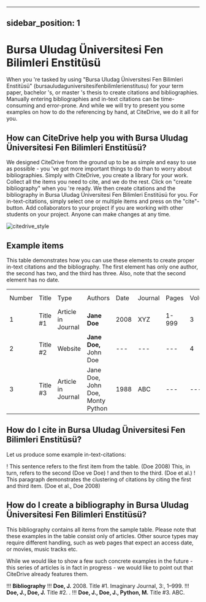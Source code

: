 
---
sidebar_position: 1
---

# Bursa Uludag Üniversitesi Fen Bilimleri Enstitüsü

When you 're tasked by using "Bursa Uludag Üniversitesi Fen Bilimleri Enstitüsü" (bursauludaguniversitesifenbilimlerienstitusu) for your term paper, bachelor 's, or master 's thesis to create citations and bibliographies.
Manually entering bibliographies and in-text citations can be time-consuming and error-prone. And while we will try to present you some examples on how to do the referencing by hand, at CiteDrive, we do it all for you.

<!---
## About  Bursa Uludag Üniversitesi Fen Bilimleri Enstitüsü

* Title: Bursa Uludag Üniversitesi Fen Bilimleri Enstitüsü
* Short Title (Id): bursauludaguniversitesifenbilimlerienstitusu)
* Authors: Bursa Uludag Üniversitesi Fen Bilimleri Enstitüsü
* Download: Bursa Uludag Üniversitesi Fen Bilimleri Enstitüsü
 --->

## How can CiteDrive help you with Bursa Uludag Üniversitesi Fen Bilimleri Enstitüsü?

We designed CiteDrive from the ground up to be as simple and easy to use as possible - you 've got more important things to do than to worry about bibliographies. Simply with CiteDrive, you create a library for your work. Collect all the items you need to cite, and we do the rest. Click on "create bibliography" when you 're ready. We then create citations and the bibliography in Bursa Uludag Üniversitesi Fen Bilimleri Enstitüsü for you. For in-text-citations, simply select one or multiple items and press on the "cite"-button. Add collaborators to your project if you are working with other students on your project. Anyone can make changes at any time.


![citedrive_style](images/bursa-uludag-universitesi-fen-bilimleri-enstitusu.svg "Choose Bursa Uludag Üniversitesi Fen Bilimleri Enstitüsü in the CiteDrive App")


## Example items

This table demonstrates how you can use these elements to create proper in-text citations and the bibliography. The first element has only one author, the second has two, and the third has three. Also, note that the second element has no date.


<table>
  <tr>
   <td>Number
   </td>
   <td>Title
   </td>
   <td>Type
   </td>
   <td>Authors
   </td>
   <td>Date
   </td>
   <td>Journal
   </td>
   <td>Pages
   </td>
   <td>Volume
   </td>
   <td>Issue
   </td>
   <td>Access Date
   </td>
  </tr>
  <tr>
   <td>1
   </td>
   <td>Title #1
   </td>
   <td>Article in Journal
   </td>
   <td><strong>Jane Doe</strong>
   </td>
   <td>2008
   </td>
   <td>XYZ
   </td>
   <td>1-999
   </td>
   <td>3
   </td>
   <td>2
   </td>
   <td>--
   </td>
  </tr>
  <tr>
   <td>
2
   </td>
   <td>Title #2
   </td>
   <td>Website
   </td>
   <td><strong>Jane Doe, </strong>John Doe
   </td>
   <td>---
   </td>
   <td>---
   </td>
   <td>---
   </td>
   <td>4
   </td>
   <td>---
   </td>
   <td>2020-05-01
   </td>
  </tr>
  <tr>
   <td>3
   </td>
   <td>Title #3
   </td>
   <td>Article in Journal
   </td>
   <td>Jane Doe, John Doe, Monty Python
   </td>
   <td>1988
   </td>
   <td>ABC
   </td>
   <td>---
   </td>
   <td>---
   </td>
   <td>16
   </td>
   <td>---
   </td>
  </tr>
</table>



## How do I cite in  Bursa Uludag Üniversitesi Fen Bilimleri Enstitüsü?

Let us produce some example in-text-citations:

! This sentence refers to the first item from the table. (Doe 2008) This, in turn, refers to the second (Doe ve Doe)
! and then to the third.  (Doe et al.)
! This paragraph demonstrates the clustering of citations by citing the first and third item. (Doe et al., Doe 2008)



## How do I create a bibliography in Bursa Uludag Üniversitesi Fen Bilimleri Enstitüsü?

This bibliography contains all items from the sample table. Please note that these examples in the table consist only of articles. Other source types may require different handling, such as web pages that expect an access date, or movies, music tracks etc.

While we would like to show a few such concrete examples in the future - this series of articles is in fact in progress - we would like to point out that CiteDrive already features them.


!!! **Bibliography**
!!! <b>Doe, J.</b>  2008. Title #1. Imaginary Journal, 3:, 1–999.
!!! <b>Doe, J., Doe, J.</b> Title #2. .
!!! <b>Doe, J., Doe, J., Python, M.</b> Title #3. ABC.


```
        